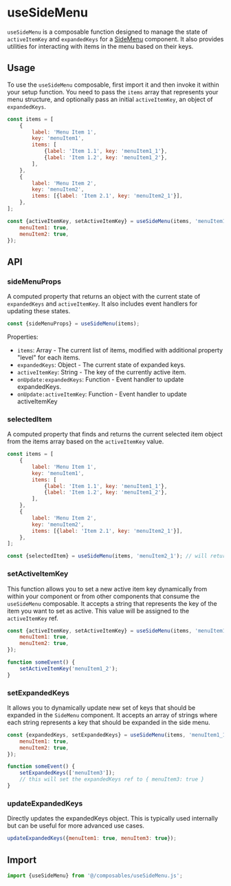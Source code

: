 # useSideMenu

`useSideMenu` is a composable function designed to manage the state of `activeItemKey` and `expandedKeys` for a [SideMenu](../?path=/docs/components-sidemenu--docs) component. It also provides utilities for interacting with items in the menu based on their keys.

## Usage

To use the `useSideMenu` composable, first import it and then invoke it within your setup function. You need to pass the `items` array that represents your menu structure, and optionally pass an initial `activeItemKey`, an object of `expandedKeys`.

```javascript
const items = [
	{
		label: 'Menu Item 1',
		key: 'menuItem1',
		items: [
			{label: 'Item 1.1', key: 'menuItem1_1'},
			{label: 'Item 1.2', key: 'menuItem1_2'},
		],
	},
	{
		label: 'Menu Item 2',
		key: 'menuItem2',
		items: [{label: 'Item 2.1', key: 'menuItem2_1'}],
	},
];

const {activeItemKey, setActiveItemKey} = useSideMenu(items, 'menuItem1_1', {
	menuItem1: true,
	menuItem2: true,
});
```

## API

### sideMenuProps

A computed property that returns an object with the current state of `expandedKeys` and `activeItemKey`. It also includes event handlers for updating these states.

```javascript
const {sideMenuProps} = useSideMenu(items);
```

Properties:

- `items`: Array - The current list of items, modified with additional property "level" for each items.
- `expandedKeys`: Object - The current state of expanded keys.
- `activeItemKey`: String - The key of the currently active item.
- `onUpdate:expandedKeys`: Function - Event handler to update expandedKeys.
- `onUpdate:activeItemKey`: Function - Event handler to update activeItemKey

### selectedItem

A computed property that finds and returns the current selected item object from the items array based on the `activeItemKey` value.

```javascript
const items = [
	{
		label: 'Menu Item 1',
		key: 'menuItem1',
		items: [
			{label: 'Item 1.1', key: 'menuItem1_1'},
			{label: 'Item 1.2', key: 'menuItem1_2'},
		],
	},
	{
		label: 'Menu Item 2',
		key: 'menuItem2',
		items: [{label: 'Item 2.1', key: 'menuItem2_1'}],
	},
];

const {selectedItem} = useSideMenu(items, 'menuItem2_1'); // will return {label: 'Item 2.1', key: 'menuItem2_1'}
```

### setActiveItemKey

This function allows you to set a new active item key dynamically from within your component or from other components that consume the `useSideMenu` composable. It accepts a string that represents the key of the item you want to set as active. This value will be assigned to the `activeItemKey` ref.

```javascript
const {activeItemKey, setActiveItemKey} = useSideMenu(items, 'menuItem1_1', {
	menuItem1: true,
	menuItem2: true,
});

function someEvent() {
	setActiveItemKey('menuItem1_2');
}
```

### setExpandedKeys

It allows you to dynamically update new set of keys that should be expanded in the `SideMenu` component. It accepts an array of strings where each string represents a key that should be expanded in the side menu.

```javascript
const {expandedKeys, setExpandedKeys} = useSideMenu(items, 'menuItem1_1', {
	menuItem1: true,
	menuItem2: true,
});

function someEvent() {
	setExpandedKeys(['menuItem3']);
	// this will set the expandedKeys ref to { menuItem3: true }
}
```

### updateExpandedKeys

Directly updates the expandedKeys object. This is typically used internally but can be useful for more advanced use cases.

```javascript
updateExpandedKeys({menuItem1: true, menuItem3: true});
```

## Import

```javascript
import {useSideMenu} from '@/composables/useSideMenu.js';
```
